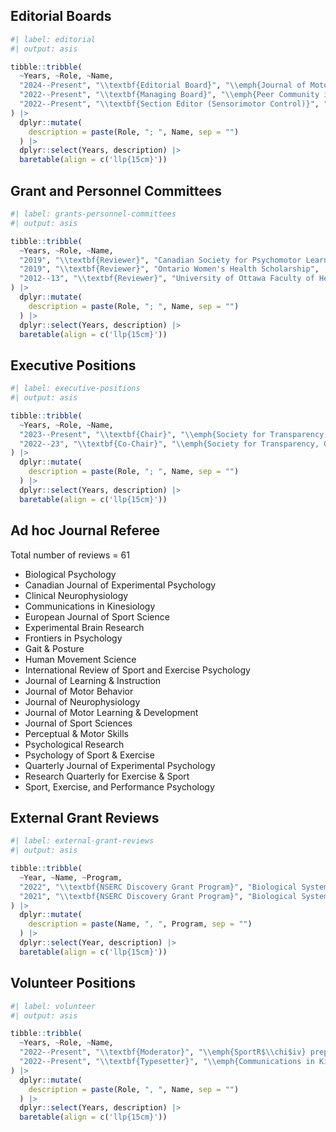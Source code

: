 ## Editorial Boards

```r
#| label: editorial
#| output: asis

tibble::tribble(
  ~Years, ~Role, ~Name,
  "2024--Present", "\\textbf{Editorial Board}", "\\emph{Journal of Motor Behavior}",
  "2022--Present", "\\textbf{Managing Board}", "\\emph{Peer Community in Health \\& Movement Sciences}",
  "2022--Present", "\\textbf{Section Editor (Sensorimotor Control)}", "\\emph{Communications in Kinesiology}",
) |> 
  dplyr::mutate(
    description = paste(Role, "; ", Name, sep = "")
  ) |> 
  dplyr::select(Years, description) |> 
  baretable(align = c('llp{15cm}'))
```


## Grant and Personnel Committees

```r
#| label: grants-personnel-committees
#| output: asis

tibble::tribble(
  ~Years, ~Role, ~Name,
  "2019", "\\textbf{Reviewer}", "Canadian Society for Psychomotor Learning \\& Sport Psychology Franklin Henry Young Scientist Award (Motor Control \\& Learning)",
  "2019", "\\textbf{Reviewer}", "Ontario Women's Health Scholarship",
  "2012--13", "\\textbf{Reviewer}", "University of Ottawa Faculty of Health Sciences Research Funding",
) |> 
  dplyr::mutate(
    description = paste(Role, "; ", Name, sep = "")
  ) |> 
  dplyr::select(Years, description) |> 
  baretable(align = c('llp{15cm}'))
```


## Executive Positions

```r
#| label: executive-positions
#| output: asis

tibble::tribble(
  ~Years, ~Role, ~Name,
  "2023--Present", "\\textbf{Chair}", "\\emph{Society for Transparency, Openness, and Replication in Kinesiology} (STORK)",
  "2022--23", "\\textbf{Co-Chair}", "\\emph{Society for Transparency, Openness, and Replication in Kinesiology} (STORK)",
) |> 
  dplyr::mutate(
    description = paste(Role, "; ", Name, sep = "")
  ) |> 
  dplyr::select(Years, description) |> 
  baretable(align = c('llp{15cm}'))
```


## Ad hoc Journal Referee

Total number of reviews = 61

\vspace{1em}

- Biological Psychology
- Canadian Journal of Experimental Psychology
- Clinical Neurophysiology
- Communications in Kinesiology
- European Journal of Sport Science
- Experimental Brain Research
- Frontiers in Psychology
- Gait & Posture
- Human Movement Science
- International Review of Sport and Exercise Psychology
- Journal of Learning & Instruction
- Journal of Motor Behavior
- Journal of Neurophysiology
- Journal of Motor Learning & Development
- Journal of Sport Sciences
- Perceptual & Motor Skills
- Psychological Research
- Psychology of Sport & Exercise
- Quarterly Journal of Experimental Psychology
- Research Quarterly for Exercise & Sport
- Sport, Exercise, and Performance Psychology

## External Grant Reviews

```r
#| label: external-grant-reviews
#| output: asis

tibble::tribble(
  ~Year, ~Name, ~Program,
  "2022", "\\textbf{NSERC Discovery Grant Program}", "Biological Systems and Functions",
  "2021", "\\textbf{NSERC Discovery Grant Program}", "Biological Systems and Functions",
) |> 
  dplyr::mutate(
    description = paste(Name, ", ", Program, sep = "")
  ) |> 
  dplyr::select(Year, description) |> 
  baretable(align = c('llp{15cm}'))
```

## Volunteer Positions

```r
#| label: volunteer
#| output: asis

tibble::tribble(
  ~Years, ~Role, ~Name,
  "2022--Present", "\\textbf{Moderator}", "\\emph{SportR$\\chi$iv} preprint server",
  "2022--Present", "\\textbf{Typesetter}", "\\emph{Communications in Kinesiology}",
) |> 
  dplyr::mutate(
    description = paste(Role, ", ", Name, sep = "")
  ) |> 
  dplyr::select(Years, description) |> 
  baretable(align = c('llp{15cm}'))
```

